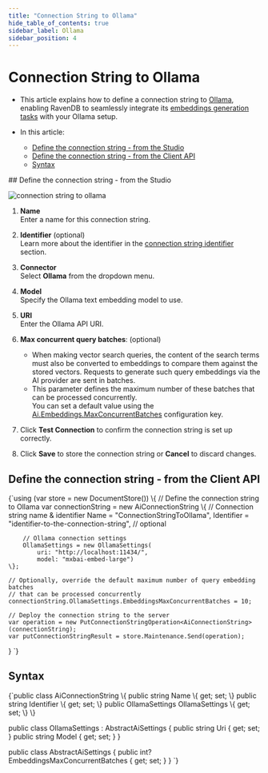 ---
title: "Connection String to Ollama"
hide_table_of_contents: true
sidebar_label: Ollama
sidebar_position: 4
---




# Connection String to Ollama
<LanguageSwitcher supportedLanguages={supportedLanguages} />
<LanguageContent language="csharp">

<Admonition type="note" title="Note">

* This article explains how to define a connection string to [Ollama](https://ollama.com/blog/embedding-models),  
  enabling RavenDB to seamlessly integrate its [embeddings generation tasks](../../ai-integration/generating-embeddings/overview.mdx) with your Ollama setup.

* In this article:
  * [Define the connection string - from the Studio](../../ai-integration/connection-strings/ollama.mdx#define-the-connection-string---from-the-studio)
  * [Define the connection string - from the Client API](../../ai-integration/connection-strings/ollama.mdx#define-the-connection-string---from-the-client-api)
  * [Syntax](../../ai-integration/connection-strings/ollama.mdx#syntax) 
    
</Admonition>
## Define the connection string - from the Studio

![connection string to ollama](./assets/ollama.png)

1. **Name**  
   Enter a name for this connection string.

2. **Identifier** (optional)  
   Learn more about the identifier in the [connection string identifier](../../ai-integration/connection-strings/connection-strings-overview.mdx#the-connection-string-identifier) section.

3. **Connector**  
   Select **Ollama** from the dropdown menu.

4. **Model**  
   Specify the Ollama text embedding model to use.

5. **URI**  
   Enter the Ollama API URI.

6. **Max concurrent query batches**: (optional)
   * When making vector search queries, the content of the search terms must also be converted to embeddings to compare them against the stored vectors.
     Requests to generate such query embeddings via the AI provider are sent in batches.
   * This parameter defines the maximum number of these batches that can be processed concurrently.  
     You can set a default value using the [Ai.Embeddings.MaxConcurrentBatches](../../server/configuration/ai-integration-configuration.mdx#aiembeddingsmaxconcurrentbatches) configuration key.

7. Click **Test Connection** to confirm the connection string is set up correctly.

8. Click **Save** to store the connection string or **Cancel** to discard changes.



## Define the connection string - from the Client API

<TabItem value="create_connection_string_ollama" label="create_connection_string_ollama">
<CodeBlock language="csharp">
{`using (var store = new DocumentStore())
\{
    // Define the connection string to Ollama
    var connectionString = new AiConnectionString
    \{
        // Connection string name & identifier
        Name = "ConnectionStringToOllama", 
        Identifier = "identifier-to-the-connection-string", // optional
        
        // Ollama connection settings
        OllamaSettings = new OllamaSettings(
            uri: "http://localhost:11434/",
            model: "mxbai-embed-large")
    \};
    
    // Optionally, override the default maximum number of query embedding batches
    // that can be processed concurrently 
    connectionString.OllamaSettings.EmbeddingsMaxConcurrentBatches = 10;
    
    // Deploy the connection string to the server
    var operation = new PutConnectionStringOperation<AiConnectionString>(connectionString);
    var putConnectionStringResult = store.Maintenance.Send(operation);
\}
`}
</CodeBlock>
</TabItem>



## Syntax

<TabItem value="ollama_settings" label="ollama_settings">
<CodeBlock language="csharp">
{`public class AiConnectionString
\{
    public string Name \{ get; set; \}
    public string Identifier \{ get; set; \}
    public OllamaSettings OllamaSettings \{ get; set; \}
\}

public class OllamaSettings : AbstractAiSettings
\{
    public string Uri \{ get; set; \}
    public string Model \{ get; set; \}
\}

public class AbstractAiSettings
\{
    public int? EmbeddingsMaxConcurrentBatches \{ get; set; \}
\}
`}
</CodeBlock>
</TabItem>




</LanguageContent>

<!---
### Vector Search
- [RavenDB as a vector database](../../ai-integration/vector-search/ravendb-as-vector-database)
- [Vector search using a static index](../../ai-integration/vector-search/vector-search-using-static-index)
- [Vector search using a dynamic query](../../ai-integration/vector-search/vector-search-using-dynamic-query)

### Embeddings Generation
- [Generating embeddings - overview](../../ai-integration/generating-embeddings/overview)
- [Embeddings generation task](../../ai-integration/generating-embeddings/embeddings-generation-task)

### AI Connection Strings
- [Connection strings - overview](../../ai-integration/connection-strings/connection-strings-overview)


-->